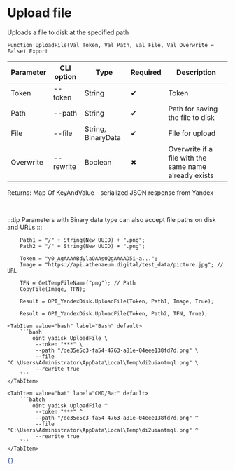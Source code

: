﻿---
sidebar_position: 10
---


# Upload file
 Uploads a file to disk at the specified path



`Function UploadFile(Val Token, Val Path, Val File, Val Overwrite = False) Export`

  | Parameter | CLI option | Type | Required | Description |
  |-|-|-|-|-|
  | Token | --token | String | &#x2714; | Token |
  | Path | --path | String | &#x2714; | Path for saving the file to disk |
  | File | --file | String, BinaryData | &#x2714; | File for upload |
  | Overwrite | --rewrite | Boolean | &#x2716; | Overwrite if a file with the same name already exists |

  
  Returns:  Map Of KeyAndValue - serialized JSON response from Yandex

<br/>

:::tip
Parameters with Binary data type can also accept file paths on disk and URLs
:::
<br/>



```bsl title="1C:Enterprise/OneScript code example"
    Path1 = "/" + String(New UUID) + ".png";
    Path2 = "/" + String(New UUID) + ".png";

    Token = "y0_AgAAAABdylaOAAs0QgAAAAD5i-a...";
    Image = "https://api.athenaeum.digital/test_data/picture.jpg"; // URL

    TFN = GetTempFileName("png"); // Path
    CopyFile(Image, TFN);

    Result = OPI_YandexDisk.UploadFile(Token, Path1, Image, True);

    Result = OPI_YandexDisk.UploadFile(Token, Path2, TFN, True);
```
 

 <Tabs>
  
    <TabItem value="bash" label="Bash" default>
        ```bash
            oint yadisk UploadFile \
             --token "***" \
             --path "/de35e5c3-fa54-4763-a81e-04eee138fd7d.png" \
             --file "C:\Users\Administrator\AppData\Local\Temp\di2uiantmql.png" \
             --rewrite true
        ```
    </TabItem>
  
    <TabItem value="bat" label="CMD/Bat" default>
        ```batch
            oint yadisk UploadFile ^
             --token "***" ^
             --path "/de35e5c3-fa54-4763-a81e-04eee138fd7d.png" ^
             --file "C:\Users\Administrator\AppData\Local\Temp\di2uiantmql.png" ^
             --rewrite true
        ```
    </TabItem>
</Tabs>


```json title="Result"
{}
```
